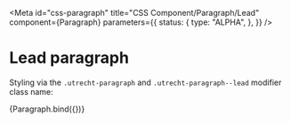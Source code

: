 <!-- @license CC0-1.0 -->


<Meta
  id="css-paragraph"
  title="CSS Component/Paragraph/Lead"
  component={Paragraph}
  parameters={{
    status: {
      type: "ALPHA",
    },
  }}
/>

# Lead paragraph

Styling via the `.utrecht-paragraph` and `.utrecht-paragraph--lead` modifier class name:

<Canvas>
  <Story
    name="Lead"
    args={{
      ...exampleArgs,
      lead: true,
    }}
  >
    {Paragraph.bind({})}
  </Story>
</Canvas>
